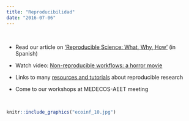 ```yaml
---
title: "Reproducibilidad"
date: "2016-07-06"
---
```


<br>

- Read our article on [‘Reproducible Science: What, Why, How’](https://doi.org/10.7818/ECOS.2016.25-2.11) (in Spanish)

- Watch video: [Non-reproducible workflows: a horror movie](https://youtu.be/s3JldKoA0zw)

- Links to many [resources and tutorials](https://github.com/ecoinfAEET/Reproducibilidad/blob/master/Recursos.Rmd) about reproducible research

- Come to our workshops at MEDECOS-AEET meeting


<br>

```r
knitr::include_graphics("ecoinf_10.jpg")
```

